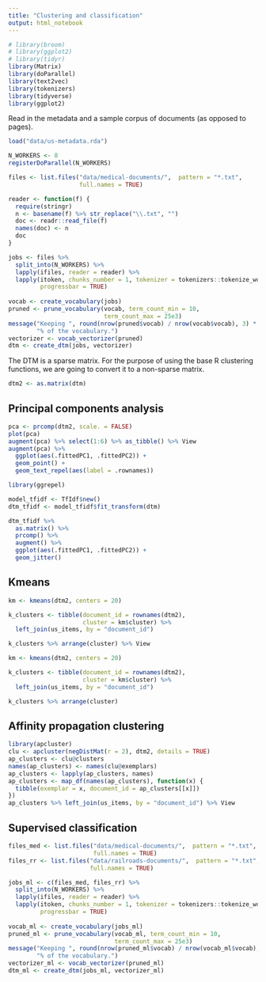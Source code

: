 ```yaml
---
title: "Clustering and classification"
output: html_notebook
---
```


```r
# library(broom)
# library(ggplot2)
# library(tidyr)
library(Matrix)
library(doParallel)
library(text2vec)
library(tokenizers)
library(tidyverse)
library(ggplot2)
```

Read in the metadata and a sample corpus of documents (as opposed to pages).

```r
load("data/us-metadata.rda")

N_WORKERS <- 8
registerDoParallel(N_WORKERS)

files <- list.files("data/medical-documents/",  pattern = "*.txt", 
                    full.names = TRUE)

reader <- function(f) {
  require(stringr)
  n <- basename(f) %>% str_replace("\\.txt", "")
  doc <- readr::read_file(f)
  names(doc) <- n
  doc
}

jobs <- files %>% 
  split_into(N_WORKERS) %>% 
  lapply(ifiles, reader = reader) %>% 
  lapply(itoken, chunks_number = 1, tokenizer = tokenizers::tokenize_words,
         progressbar = TRUE)
  
vocab <- create_vocabulary(jobs)
pruned <- prune_vocabulary(vocab, term_count_min = 10,
                           term_count_max = 25e3)
message("Keeping ", round(nrow(pruned$vocab) / nrow(vocab$vocab), 3) * 100,
        "% of the vocabulary.")
vectorizer <- vocab_vectorizer(pruned)
dtm <- create_dtm(jobs, vectorizer)
```

The DTM is a sparse matrix. For the purpose of using the base R clustering functions, we are going to convert it to a non-sparse matrix.

```r
dtm2 <- as.matrix(dtm)
```

## Principal components analysis

```r
pca <- prcomp(dtm2, scale. = FALSE)
plot(pca)
augment(pca) %>% select(1:6) %>% as_tibble() %>% View
augment(pca) %>% 
  ggplot(aes(.fittedPC1, .fittedPC2)) + 
  geom_point() +
  geom_text_repel(aes(label = .rownames))

library(ggrepel)

model_tfidf <- TfIdf$new()
dtm_tfidf <- model_tfidf$fit_transform(dtm)

dtm_tfidf %>% 
  as.matrix() %>% 
  prcomp() %>% 
  augment() %>% 
  ggplot(aes(.fittedPC1, .fittedPC2)) + 
  geom_jitter()
```

## Kmeans

```r
km <- kmeans(dtm2, centers = 20)

k_clusters <- tibble(document_id = rownames(dtm2),
                     cluster = km$cluster) %>% 
  left_join(us_items, by = "document_id")

k_clusters %>% arrange(cluster) %>% View

km <- kmeans(dtm2, centers = 20)

k_clusters <- tibble(document_id = rownames(dtm2),
                     cluster = km$cluster) %>% 
  left_join(us_items, by = "document_id")

k_clusters %>% arrange(cluster)
```

## Affinity propagation clustering

```r
library(apcluster)
clu <- apcluster(negDistMat(r = 2), dtm2, details = TRUE)
ap_clusters <- clu@clusters 
names(ap_clusters) <- names(clu@exemplars)
ap_clusters <- lapply(ap_clusters, names)
ap_clusters <- map_df(names(ap_clusters), function(x) {
  tibble(exemplar = x, document_id = ap_clusters[[x]])
})
ap_clusters %>% left_join(us_items, by = "document_id") %>% View
```

## Supervised classification

```r
files_med <- list.files("data/medical-documents/",  pattern = "*.txt", 
                        full.names = TRUE)
files_rr <- list.files("data/railroads-documents/",  pattern = "*.txt", 
                       full.names = TRUE)

jobs_ml <- c(files_med, files_rr) %>% 
  split_into(N_WORKERS) %>% 
  lapply(ifiles, reader = reader) %>% 
  lapply(itoken, chunks_number = 1, tokenizer = tokenizers::tokenize_words,
         progressbar = TRUE)
  
vocab_ml <- create_vocabulary(jobs_ml)
pruned_ml <- prune_vocabulary(vocab_ml, term_count_min = 10,
                              term_count_max = 25e3)
message("Keeping ", round(nrow(pruned_ml$vocab) / nrow(vocab_ml$vocab), 3) * 100,
        "% of the vocabulary.")
vectorizer_ml <- vocab_vectorizer(pruned_ml)
dtm_ml <- create_dtm(jobs_ml, vectorizer_ml)
```




